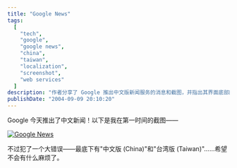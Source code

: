 ```yaml
---
title: "Google News"
tags:
  [
    "tech",
    "google",
    "google news",
    "china",
    "taiwan",
    "localization",
    "screenshot",
    "web services"
  ]
description: "作者分享了 Google 推出中文版新闻服务的消息和截图，并指出其界面底部同时列出“中文版 (China)”和“台湾版 (Taiwan)”的选项可能引发的政治敏感问题。"
publishDate: "2004-09-09 20:10:20"
---
```


Google 今天推出了中文新闻！以下是我在第一时间的截图——

[![Google News](/archives/pics/20040909b.png)](/archives/pics/20040909a.png)

不过犯了一个大错误——最底下有"中文版 (China)"和"台湾版 (Taiwan)"……希望不会有什么麻烦了。
